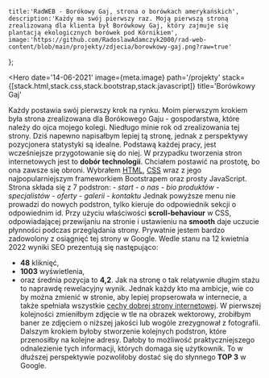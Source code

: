     title:'RadWEB - Borókowy Gaj, strona o borówkach amerykańskich',
    description:'Każdy ma swój pierwszy raz. Moją pierwszą stroną zrealizowaną dla klienta był Borówkowy Gaj, który zajmuje się plantacją ekologicznych borówek pod Kórnikiem',
    image:'https://github.com/RadoslawAdamczyk2000/rad-web-content/blob/main/projekty/zdjecia/borowkowy-gaj.png?raw=true'
};

<Hero
    date='14-06-2021'
    image={meta.image}
    path='/projekty'
    stack={[stack.html,stack.css,stack.bootstrap,stack.javascript]}
    title='Borówkowy Gaj'
>
Każdy postawia swój pierwszy krok na rynku. Moim pierwszym krokiem była strona zrealizowana dla Borókowego Gaju - gospodarstwa, które należy do ojca mojego kolegi. Niedługo minie rok od zrealizowania tej strony. Dziś napewno napisałbym lepiej tą stronę, jednak z perspektywy pozycjonera statystyki są idealne.
</Hero>
<Content title='Dobór narzędzi'>
Podstawą każdej pracy, jest wcześniejsze przygotowanie się do niej. W przypadku tworzenia stron internetowych jest to **dobór technologii**. Chciałem postawić na prostotę, bo ona zawsze się obroni. Wybrałem [HTML](/blog/programowanie/czym-jest-html-historia-czy-terazniejszosc), [CSS](/blog/pseudo-css) wraz z jego najpopularniejszym frameworkiem Bootstrapem oraz prosty JavaScript. 
Strona składa się z 7 podstron: 
    - *start*
    - *o nas*
    - *bio produktów*
    - *specjalistów*
    - *oferty*
    - *galerii*
    - *kontaktu*
Jednak powyższe menu nie prowadzi do nowych podstron, tylko kieruje do odpowiednik sekcji o odpowiednim id. Przy użyciu właściwości **scroll-behaviour** w CSS, odpowiadającej przewijaniu na stronie i ustawieniu na **smooth** daje uczucie płynności podczas przeglądania strony.
</Content>
<Content title='Wyniki w wyszukiwarce'>
Prywatnie jestem bardzo zadowolony z osiągnięć tej strony w Google. Wedle stanu na 12 kwietnia 2022 wyniki SEO prezentują się następująco:
- **48** kliknięć,
- **1003** wyświetlenia,
- oraz średnia pozycja to **4,2**.
Jak na stronę o tak relatywnie długim stażu to naprawdę rewelacyjny wynik. Jednak każdy kto ma ambicje, wie co by można zmienić w stronie, aby lepiej propserowała w internecie, a także spełniała wszystkie [cechy dobrej strony internetowej](/blog/cechy-dobrej-strony-internetowej). 
W pierwszej kolejności zmieniłbym zdjęcie w tle na obrazek wektorowy, zrobiłbym baner ze zdjęciem o niższej jakości lub wogóle zrezygnował z fotografii. Dalszym krokiem byłoby stworzenie kolejnych podstron, które przenosiłby na kolejne adresy. Dałoby to możliwość praktyczniejszego odnalezienie tych informacji, których domaga się użytkownik. To w dłuższej perspektywie pozwoliłoby dostać się do słynnego **TOP 3** w Google.
</Content>


